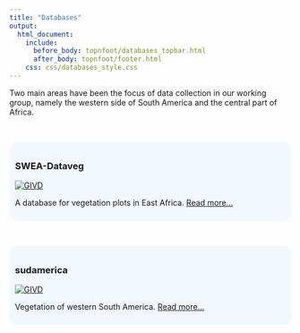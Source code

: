 ---
title: "Databases"
output:
  html_document:
    include:
      before_body: topnfoot/databases_topbar.html
      after_body: topnfoot/footer.html
    css: css/databases_style.css
---

Two main areas have been the focus of data collection in our working group,
namely the western side of South America and the central part of Africa.

<br/>

<!-- SWEA-Dataveg ++++++++++++++++++++++++++++++++++++++++++++++++++++++++++ -->
<div style="background-color: #f1f8ff; text-align: left; padding: 10px;
border-radius: 15px">

### SWEA-Dataveg

[![GIVD](badges/givd-swea.svg)](http://www.givd.info/ID/AF-00-006)

A database for vegetation plots in East Africa.
[Read more...](swea_dataveg.html)

</div>

<br/>

<!-- sudamerica ++++++++++++++++++++++++++++++++++++++++++++++++++++++++++++ -->
<div style="background-color: #f1f8ff; text-align: left; padding: 10px;
border-radius: 15px">

### sudamerica

[![GIVD](badges/givd-sudamerica.svg)](http://www.givd.info/ID/SA-CL-001)

Vegetation of western South America.
[Read more...](sudamerica.html)

</div>
